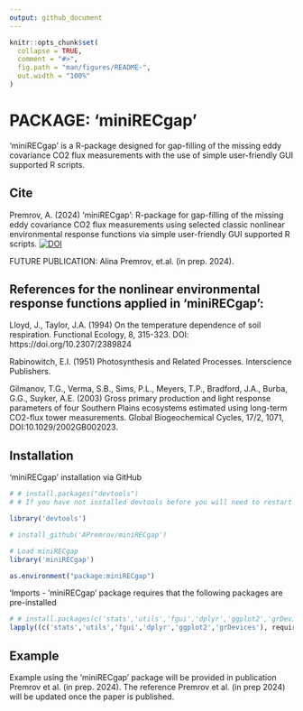 ```yaml
---
output: github_document
---
```


<!-- README.md is generated from README.Rmd. Please edit that file -->

```r
knitr::opts_chunk$set(
  collapse = TRUE,
  comment = "#>",
  fig.path = "man/figures/README-",
  out.width = "100%"
)
```


# PACKAGE: 'miniRECgap'
<!-- badges: start -->
<!-- badges: end -->
'miniRECgap' is a R-package designed for gap-filling of the missing eddy 
covariance CO2 flux measurements with the use of simple user-friendly GUI 
supported R scripts.


## Cite
Premrov, A. (2024) 'miniRECgap': R-package for gap-filling of the missing 
eddy covariance CO2 flux measurements using selected classic nonlinear 
environmental response functions via simple user-friendly GUI supported R 
scripts. [![DOI](https://zenodo.org/badge/DOI/10.5281/zenodo.13228227.svg)](https://doi.org/10.5281/zenodo.13228227)

FUTURE PUBLICATION: Alina Premrov, et.al. (in prep. 2024).  

## References for the nonlinear environmental response functions applied in 'miniRECgap':

Lloyd, J., Taylor, J.A. (1994) On the temperature dependence of soil 
respiration. Functional Ecology, 8, 315-323. 
DOI: https://doi.org/10.2307/2389824

Rabinowitch, E.I. (1951) Photosynthesis and Related Processes. 
Interscience Publishers.

Gilmanov, T.G., Verma, S.B., Sims, P.L., Meyers, T.P., Bradford, J.A., 
Burba, G.G., Suyker, A.E. (2003) Gross primary production and light response 
parameters of four Southern Plains ecosystems estimated using long-term 
CO2-flux tower measurements. Global Biogeochemical Cycles, 17/2, 1071, 
DOI:10.1029/2002GB002023.

## Installation 

'miniRECgap' installation via GitHub

```r
# # install.packages("devtools")
# # If you have not installed devtools before you will need to restart your R session.

library('devtools')

# install_github('APremrov/miniRECgap')

# Load miniRECgap
library('miniRECgap')

as.environment("package:miniRECgap")
```

'Imports - 'miniRECgap' package requires that the following packages are pre-installed

```r
# # install.packages(c('stats','utils','fgui','dplyr','ggplot2','grDevices'))
lapply((c('stats','utils','fgui','dplyr','ggplot2','grDevices'), require, character.only = TRUE)
```

## Example

Example using the 'miniRECgap' package will be provided in  publication Premrov et al. (in prep. 2024). The reference  Premrov et al. (in prep 2024) will be updated once the paper is published.



